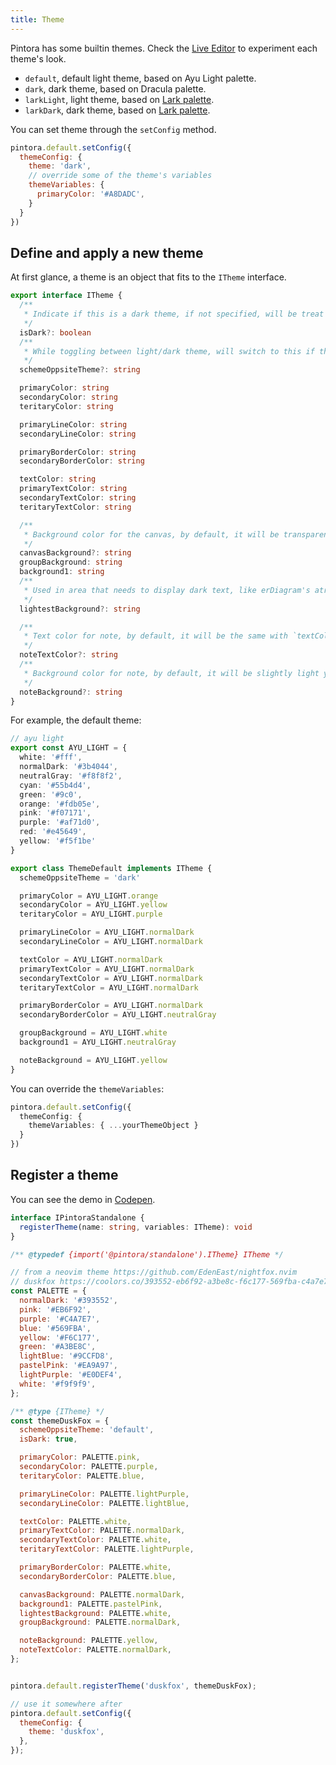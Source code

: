 ```yaml
---
title: Theme
---
```


Pintora has some builtin themes. Check the [Live Editor](https://pintorajs.vercel.app/demo/live-editor) to experiment each theme's look.

- `default`, default light theme, based on Ayu Light palette.
- `dark`, dark theme, based on Dracula palette.
- `larkLight`, light theme, based on [Lark palette](https://coolors.co/3370ff-143c9a-01d6b9-447dfd-edf4ff).
- `larkDark`, dark theme, based on [Lark palette](https://coolors.co/3370ff-143c9a-01d6b9-447dfd-edf4ff).

You can set theme through the `setConfig` method.

```js
pintora.default.setConfig({
  themeConfig: {
    theme: 'dark',
    // override some of the theme's variables
    themeVariables: {
      primaryColor: '#A8DADC',
    }
  }
})
```

## Define and apply a new theme

At first glance, a theme is an object that fits to the `ITheme` interface.

```ts
export interface ITheme {
  /**
   * Indicate if this is a dark theme, if not specified, will be treat as a light theme
   */
  isDark?: boolean
  /**
   * While toggling between light/dark theme, will switch to this if this is specified
   */
  schemeOppsiteTheme?: string

  primaryColor: string
  secondaryColor: string
  teritaryColor: string

  primaryLineColor: string
  secondaryLineColor: string

  primaryBorderColor: string
  secondaryBorderColor: string

  textColor: string
  primaryTextColor: string
  secondaryTextColor: string
  teritaryTextColor: string

  /**
   * Background color for the canvas, by default, it will be transparent
   */
  canvasBackground?: string
  groupBackground: string
  background1: string
  /**
   * Used in area that needs to display dark text, like erDiagram's atrributes
   */
  lightestBackground?: string

  /**
   * Text color for note, by default, it will be the same with `textColor`
   */
  noteTextColor?: string
  /**
   * Background color for note, by default, it will be slightly light yellow
   */
  noteBackground?: string
}
```

For example, the default theme:

```ts
// ayu light
export const AYU_LIGHT = {
  white: '#fff',
  normalDark: '#3b4044',
  neutralGray: '#f8f8f2',
  cyan: '#55b4d4',
  green: '#9c0',
  orange: '#fdb05e',
  pink: '#f07171',
  purple: '#af71d0',
  red: '#e45649',
  yellow: '#f5f1be'
}

export class ThemeDefault implements ITheme {
  schemeOppsiteTheme = 'dark'

  primaryColor = AYU_LIGHT.orange
  secondaryColor = AYU_LIGHT.yellow
  teritaryColor = AYU_LIGHT.purple

  primaryLineColor = AYU_LIGHT.normalDark
  secondaryLineColor = AYU_LIGHT.normalDark

  textColor = AYU_LIGHT.normalDark
  primaryTextColor = AYU_LIGHT.normalDark
  secondaryTextColor = AYU_LIGHT.normalDark
  teritaryTextColor = AYU_LIGHT.normalDark

  primaryBorderColor = AYU_LIGHT.normalDark
  secondaryBorderColor = AYU_LIGHT.neutralGray

  groupBackground = AYU_LIGHT.white
  background1 = AYU_LIGHT.neutralGray

  noteBackground = AYU_LIGHT.yellow
}
```

You can override the `themeVariables`:

```ts
pintora.default.setConfig({
  themeConfig: {
    themeVariables: { ...yourThemeObject }
  }
})
```

## Register a theme

You can see the demo in [Codepen](https://codepen.io/hikerpig/pen/qBPgNGM).

```ts
interface IPintoraStandalone {
  registerTheme(name: string, variables: ITheme): void
}
```

```js
/** @typedef {import('@pintora/standalone').ITheme} ITheme */

// from a neovim theme https://github.com/EdenEast/nightfox.nvim
// duskfox https://coolors.co/393552-eb6f92-a3be8c-f6c177-569fba-c4a7e7-9ccfd8-e0def4-ea9a97-eb98c3
const PALETTE = {
  normalDark: '#393552',
  pink: '#EB6F92',
  purple: '#C4A7E7',
  blue: '#569FBA',
  yellow: '#F6C177',
  green: '#A3BE8C',
  lightBlue: '#9CCFD8',
  pastelPink: '#EA9A97',
  lightPurple: '#E0DEF4',
  white: '#f9f9f9',
};

/** @type {ITheme} */
const themeDuskFox = {
  schemeOppsiteTheme: 'default',
  isDark: true,

  primaryColor: PALETTE.pink,
  secondaryColor: PALETTE.purple,
  teritaryColor: PALETTE.blue,

  primaryLineColor: PALETTE.lightPurple,
  secondaryLineColor: PALETTE.lightBlue,

  textColor: PALETTE.white,
  primaryTextColor: PALETTE.normalDark,
  secondaryTextColor: PALETTE.white,
  teritaryTextColor: PALETTE.lightPurple,

  primaryBorderColor: PALETTE.white,
  secondaryBorderColor: PALETTE.blue,

  canvasBackground: PALETTE.normalDark,
  background1: PALETTE.pastelPink,
  lightestBackground: PALETTE.white,
  groupBackground: PALETTE.normalDark,

  noteBackground: PALETTE.yellow,
  noteTextColor: PALETTE.normalDark,
};


pintora.default.registerTheme('duskfox', themeDuskFox);

// use it somewhere after
pintora.default.setConfig({
  themeConfig: {
    theme: 'duskfox',
  },
});
```
